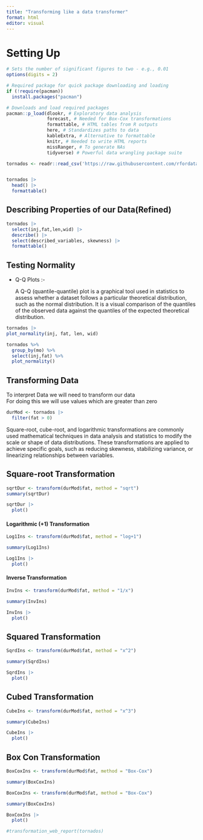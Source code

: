 ```yaml
---
title: "Transforming like a data transformer"
format: html
editor: visual
---
```


# Setting Up

```r
# Sets the number of significant figures to two - e.g., 0.01
options(digits = 2)

# Required package for quick package downloading and loading 
if (!require(pacman))  
  install.packages("pacman")

# Downloads and load required packages
pacman::p_load(dlookr, # Exploratory data analysis
               forecast, # Needed for Box-Cox transformations
               formattable, # HTML tables from R outputs
               here, # Standardizes paths to data
               kableExtra, # Alternative to formattable
               knitr, # Needed to write HTML reports
               missRanger, # To generate NAs
               tidyverse) # Powerful data wrangling package suite
```

```r
tornados <- readr::read_csv('https://raw.githubusercontent.com/rfordatascience/tidytuesday/master/data/2023/2023-05-16/tornados.csv')


tornados |>
  head() |>
  formattable()
```

## Describing Properties of our Data(Refined)

```r
tornados |>
  select(inj,fat,len,wid) |>
  describe() |>
  select(described_variables, skewness) |>
  formattable()
```

## Testing Normality

-   Q-Q Plots :-

    A Q-Q (quantile-quantile) plot is a graphical tool used in statistics to assess whether a dataset follows a particular theoretical distribution, such as the normal distribution. It is a visual comparison of the quantiles of the observed data against the quantiles of the expected theoretical distribution.

```r
tornados |>
plot_normality(inj, fat, len, wid)
```

```r
tornados %>%
  group_by(mo) %>%
  select(inj,fat) %>%
  plot_normality()
```

## Transforming Data

To interpret Data we will need to transform our data\
For doing this we will use values which are greater than zero

```r
durMod <- tornados |>
  filter(fat > 0)
```

Square-root, cube-root, and logarithmic transformations are commonly used mathematical techniques in data analysis and statistics to modify the scale or shape of data distributions. These transformations are applied to achieve specific goals, such as reducing skewness, stabilizing variance, or linearizing relationships between variables.

## Square-root Transformation

```r
sqrtDur <- transform(durMod$fat, method = "sqrt")
summary(sqrtDur)
```

```r
sqrtDur |>
  plot()
```

#### Logarithmic (+1) Transformation

```r
Log1Ins <- transform(durMod$fat, method = "log+1") 

summary(Log1Ins)
```

```r
Log1Ins |>
  plot()
```

#### Inverse Transformation

```r
InvIns <- transform(durMod$fat, method = "1/x") 

summary(InvIns)
```

```r
InvIns |>
  plot()
```

## Squared Transformation

```r
SqrdIns <- transform(durMod$fat, method = "x^2") 

summary(SqrdIns)
```

```r
SqrdIns |>
  plot()
```

## Cubed Transformation

```r
CubeIns <- transform(durMod$fat, method = "x^3") 

summary(CubeIns)
```

```r
CubeIns |>
  plot()
```

## Box Con Transformation

```r
BoxCoxIns <- transform(durMod$fat, method = "Box-Cox") 

summary(BoxCoxIns)
```

```r
BoxCoxIns <- transform(durMod$fat, method = "Box-Cox") 

summary(BoxCoxIns)
```

```r
BoxCoxIns |>
  plot()
```

```r
#transformation_web_report(tornados)
```
